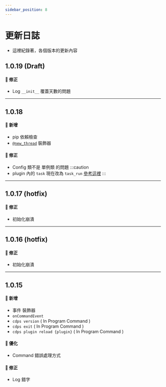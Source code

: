 ```yaml
---
sidebar_position: 8
---
```


# 更新日誌
- 這裡紀錄著，各個版本的更新內容

## 1.0.19 (Draft)
#### 🐞 修正
- Log `__init__` 覆蓋天數的問題
---
## 1.0.18
#### 🌟 新增
- pip 依賴檢查
- [`@new_thread`](../more/thread.mdx#new_thread) 裝飾器
#### 🐞 修正
- Config 類不是 單例類 的問題
:::caution
- plugin 內的 `task` 現在改為 `task_run` [參考這裡](../more/thread.mdx#task_run)
:::
---
## 1.0.17 (hotfix)
#### 🐞 修正
- 初始化崩潰
---
## 1.0.16 (hotfix)
#### 🐞 修正
- 初始化崩潰
---
## 1.0.15
#### 🌟 新增
- 事件 裝飾器
- `onCommandEvent`
- `cdps version` ( In Program Command )
- `cdps exit` ( In Program Command )
- `cdps plugin reload {plugin}` ( In Program Command )
#### 🔌 優化
- Command 錯誤處理方式
#### 🐞 修正
- Log 錯字